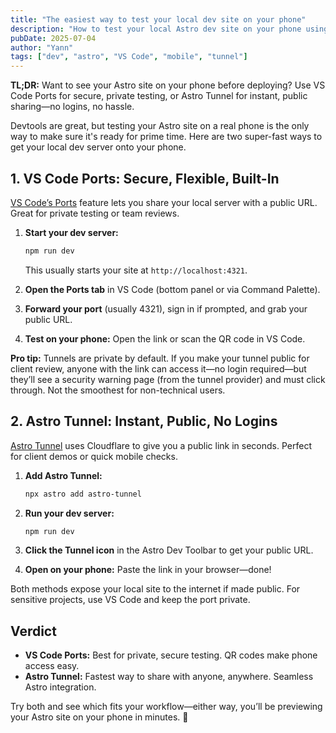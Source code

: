 ```yaml
---
title: "The easiest way to test your local dev site on your phone"
description: "How to test your local Astro dev site on your phone using VS Code Ports or Astro Tunnel for fast testing and client reviews."
pubDate: 2025-07-04
author: "Yann"
tags: ["dev", "astro", "VS Code", "mobile", "tunnel"]
---
```



**TL;DR:** Want to see your Astro site on your phone before deploying? Use VS Code Ports for secure, private testing, or Astro Tunnel for instant, public sharing—no logins, no hassle.

Devtools are great, but testing your Astro site on a real phone is the only way to make sure it's ready for prime time. Here are two super-fast ways to get your local dev server onto your phone.

## 1. VS Code Ports: Secure, Flexible, Built-In

[VS Code’s Ports](https://code.visualstudio.com/docs/debugtest/port-forwarding) feature lets you share your local server with a public URL. Great for private testing or team reviews.

1. **Start your dev server:**

   ```bash
   npm run dev
   ```

   This usually starts your site at `http://localhost:4321`.

2. **Open the Ports tab** in VS Code (bottom panel or via Command Palette).
3. **Forward your port** (usually 4321), sign in if prompted, and grab your public URL.
4. **Test on your phone:** Open the link or scan the QR code in VS Code.

**Pro tip:** Tunnels are private by default. If you make your tunnel public for client review, anyone with the link can access it—no login required—but they’ll see a security warning page (from the tunnel provider) and must click through. Not the smoothest for non-technical users.

## 2. Astro Tunnel: Instant, Public, No Logins

[Astro Tunnel](https://github.com/morinokami/astro-tunnel) uses Cloudflare to give you a public link in seconds. Perfect for client demos or quick mobile checks.

1. **Add Astro Tunnel:**

   ```bash
   npx astro add astro-tunnel
   ```

2. **Run your dev server:**

   ```bash
   npm run dev
   ```

3. **Click the Tunnel icon** in the Astro Dev Toolbar to get your public URL.
4. **Open on your phone:** Paste the link in your browser—done!

<Notice type="warning" title="Heads up" extraClass="mt-md3">
  Both methods expose your local site to the internet if made public. For
  sensitive projects, use VS Code and keep the port private.
</Notice>

## Verdict

- **VS Code Ports:** Best for private, secure testing. QR codes make phone access easy.
- **Astro Tunnel:** Fastest way to share with anyone, anywhere. Seamless Astro integration.

Try both and see which fits your workflow—either way, you’ll be previewing your Astro site on your phone in minutes. 🚀
